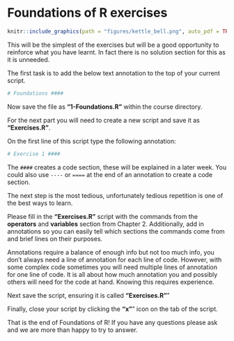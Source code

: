 # Foundations of R exercises
```r
knitr::include_graphics(path = "figures/kettle_bell.png", auto_pdf = TRUE)
``` 

This will be the simplest of the exercises but will be a good opportunity to reinforce what you have learnt. In fact there is no solution section for this as it is unneeded.

The first task is to add the below text annotation to the top of your current script.

```r
# Foundations ####
```

Now save the file as __"1-Foundations.R"__ within the course directory.

For the next part you will need to create a new script and save it as __"Exercises.R"__.

On the first line of this script type the following annotation:

```r
# Exercise 1 ####
```

The `####` creates a code section, these will be explained in a later week. You could also use `----` or `====` at the end of an annotation to create a code section.

The next step is the most tedious, unfortunately tedious repetition is one of the best ways to learn.

Please fill in the __"Exercises.R"__ script with the commands from the __operators__ and __variables__ section from Chapter 2. Additionally, add in annotations so you can easily tell which sections the commands come from and brief lines on their purposes.

Annotations require a balance of enough info but not too much info, you don't always need a line of annotation for each line of code. However, with some complex code sometimes you will need multiple lines of annotation for one line of code. It is all about how much annotation you and possibly others will need for the code at hand. Knowing this requires experience.

Next save the script, ensuring it is called __"Exercises.R"__"

Finally, close your script by clicking the __"x"__" icon on the tab of the script.

That is the end of Foundations of R! If you have any questions please ask and we are more than happy to try to answer.
